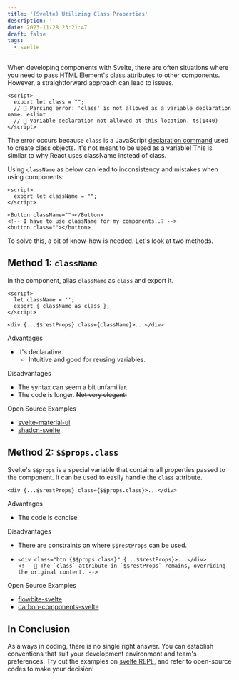 ```yaml
---
title: '(Svelte) Utilizing Class Properties'
description: ''
date: 2023-11-28 23:21:47
draft: false
tags:
  - svelte
---
```


When developing components with Svelte, there are often situations where you need to pass HTML Element's class attributes to other components. However, a straightforward approach can lead to issues.

```svelte
<script>
  export let class = "";
  // 🚨 Parsing error: 'class' is not allowed as a variable declaration name. eslint
  // 🚨 Variable declaration not allowed at this location. ts(1440)
</script>
```

The error occurs because `class` is a JavaScript [declaration command](https://developer.mozilla.org/ko/docs/Web/JavaScript/Reference/Statements/class) used to create class objects. It's not meant to be used as a variable! This is similar to why React uses className instead of class.

Using `className` as below can lead to inconsistency and mistakes when using components:

```svelte
<script>
  export let className = "";
</script>

<Button className=""></Button>
<!-- I have to use className for my components..? -->
<button class=""></button>
```

To solve this, a bit of know-how is needed. Let's look at two methods.

## Method 1: `className`

In the component, alias `className` as `class` and export it.

```svelte
<script>
  let className = '';
  export { className as class };
</script>

<div {...$$restProps} class={className}>...</div>
```

Advantages

- It's declarative.
  - Intuitive and good for reusing variables.

Disadvantages

- The syntax can seem a bit unfamiliar.
- The code is longer. ~~Not very elegant.~~

Open Source Examples

- [svelte-material-ui](https://github.com/hperrin/svelte-material-ui/blob/4d68905acde0d885a44143738246a7a3d2588bba/packages/button/src/Button.svelte#L97-L98)
- [shadcn-svelte](https://github.com/huntabyte/shadcn-svelte/blob/main/apps/www/src/lib/registry/default/ui/button/button.svelte)

## Method 2: `$$props.class`

Svelte's `$$props` is a special variable that contains all properties passed to the component. It can be used to easily handle the `class` attribute.

```svelte
<div {...$$restProps} class={$$props.class}>...</div>
```

Advantages

- The code is concise.

Disadvantages

- There are constraints on where `$$restProps` can be used.
- ```svelte
  <div class="btn {$$props.class}" {...$$restProps}>...</div>
  <!-- 🚨 The `class` attribute in `$$restProps` remains, overriding the original content. -->
  ```

Open Source Examples

- [flowbite-svelte](https://github.com/themesberg/flowbite-svelte/blob/de4682ef7ad4359e68b435252efc4efc37f25867/src/lib/buttons/Button.svelte#L106-L138)
- [carbon-components-svelte](https://github.com/carbon-design-system/carbon-components-svelte/blob/6c9cf9e043b3c963a257a28fa8dd29c8acd4b2ce/src/Button/Button.svelte#L97-L125)

## In Conclusion

As always in coding, there is no single right answer.
You can establish conventions that suit your development environment and team's preferences. Try out the examples on [svelte REPL](https://svelte.dev/repl/4fb8404156a34bb4b9bc2416abf6cd7b?version=4.2.7), and refer to open-source codes to make your decision!
